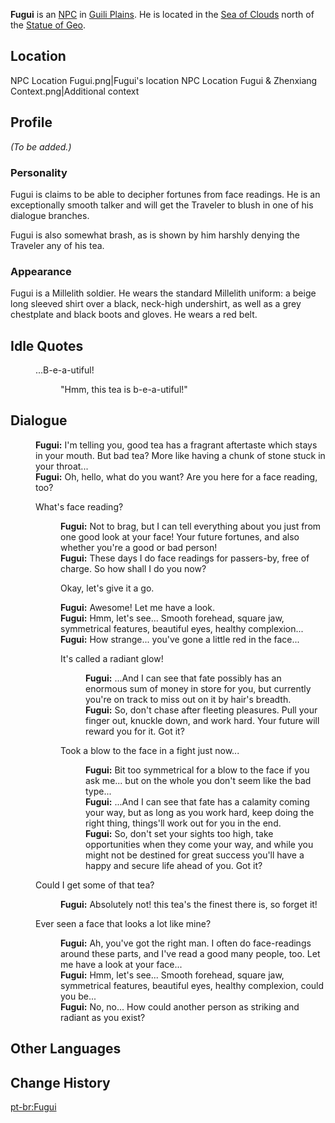 {{Meta
<!-- REMOVE THIS TEMPLATE AFTER ADDING MISSING INFO -->
|missing_NPC_profile  = yes
}}
{{Character Infobox
|image            = NPC Fugui.png
|region           = Liyue
|title            = Millelith
|affiliation      = Millelith
|type             = NPC
}}
'''Fugui''' is an [[NPC]] in [[Guili Plains]]. He is located in the [[Sea of Clouds]] north of the [[Statue of The Seven|Statue of Geo]].

==Location==
<gallery>
NPC Location Fugui.png|Fugui's location
NPC Location Fugui & Zhenxiang Context.png|Additional context
</gallery>

==Profile==
''(To be added.)''

===Personality===
Fugui is claims to be able to decipher fortunes from face readings. He is an exceptionally smooth talker and will get the Traveler to blush in one of his dialogue branches.

Fugui is also somewhat brash, as is shown by him harshly denying the Traveler any of his tea.

===Appearance===
Fugui is a Millelith soldier. He wears the standard Millelith uniform: a beige long sleeved shirt over a black, neck-high undershirt, as well as a grey chestplate and black boots and gloves. He wears a red belt.

==Idle Quotes==
{{Dialogue start}}
: {{DIcon|Idle}} ...B-e-a-utiful!
:: {{A|VO Fugui 01.ogg}} "Hmm, this tea is b-e-a-utiful!"
{{Dialogue end}}

==Dialogue==
{{Dialogue start}}
:'''Fugui:''' I'm telling you, good tea has a fragrant aftertaste which stays in your mouth. But bad tea? More like having a chunk of stone stuck in your throat...
:'''Fugui:''' Oh, hello, what do you want? Are you here for a face reading, too?
:{{DIcon}} What's face reading?
::'''Fugui:''' Not to brag, but I can tell everything about you just from one good look at your face! Your future fortunes, and also whether you're a good or bad person!
::'''Fugui:''' These days I do face readings for passers-by, free of charge. So how shall I do you now?
::{{DIcon}} Okay, let's give it a go.
::'''Fugui:''' Awesome! Let me have a look.
::'''Fugui:''' Hmm, let's see... Smooth forehead, square jaw, symmetrical features, beautiful eyes, healthy complexion...
::'''Fugui:''' How strange... you've gone a little red in the face...
::{{DIcon}} It's called a radiant glow!
:::'''Fugui:'''  ...And I can see that fate possibly has an enormous sum of money in store for you, but currently you're on track to miss out on it by hair's breadth.
:::'''Fugui:''' So, don't chase after fleeting pleasures. Pull your finger out, knuckle down, and work hard. Your future will reward you for it. Got it?
::{{DIcon}} Took a blow to the face in a fight just now...
:::'''Fugui:''' Bit too symmetrical for a blow to the face if you ask me... but on the whole you don't seem like the bad type...
:::'''Fugui:''' ...And I can see that fate has a calamity coming your way, but as long as you work hard, keep doing the right thing, things'll work out for you in the end.
:::'''Fugui:''' So, don't set your sights too high, take opportunities when they come your way, and while you might not be destined for great success you'll have a happy and secure life ahead of you. Got it?
:{{DIcon}} Could I get some of that tea?
::'''Fugui:''' Absolutely not! this tea's the finest there is, so forget it!
:{{DIcon}} Ever seen a face that looks a lot like mine?
::'''Fugui:''' Ah, you've got the right man. I often do face-readings around these parts, and I've read a good many people, too. Let me have a look at your face...
::'''Fugui:''' Hmm, let's see... Smooth forehead, square jaw, symmetrical features, beautiful eyes, healthy complexion, could you be...
::'''Fugui:''' No, no... How could another person as striking and radiant as you exist?
{{Dialogue end}}

==Other Languages==
{{Other Languages
|default_hidden = 1
|en      = Fugui
|zhs     = 富贵
|zhs_rm  = Fùguì
|zht     = 富貴
|zht_rm  = Fùguì
|ja      = 富貴
|ja_rm   = Fuuki
|ko      = 부귀
|ko_rm   = Bugwi
|es      = Fugui
|fr      = Fugui
|ru      = Фу Гуй
|th      = Fugui
|vi      = Fugui
|de      = Fugui
|id      = Fugui
|pt      = Fugui
|tr      = Fugui
|it      = Fugui
}}

==Change History==
{{Change History|1.0}}

[[pt-br:Fugui]]
